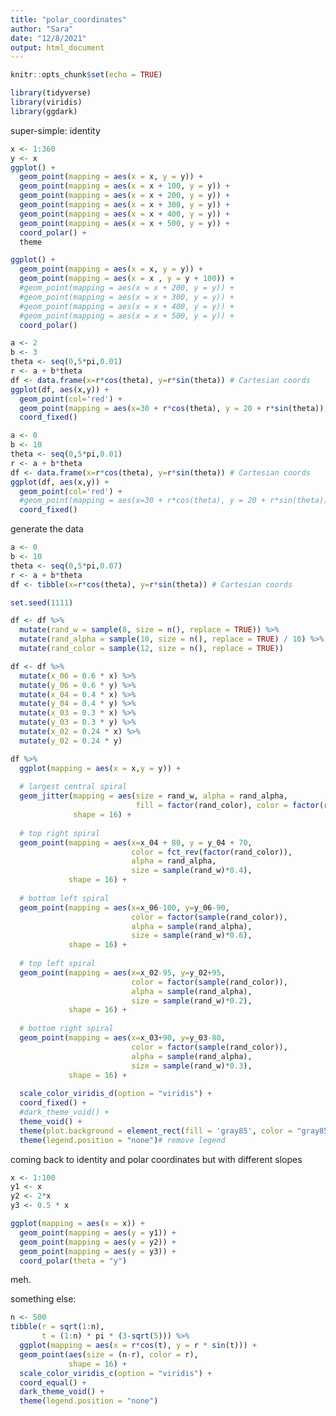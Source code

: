 ```yaml
---
title: "polar_coordinates"
author: "Sara"
date: "12/8/2021"
output: html_document
---
```


```r
knitr::opts_chunk$set(echo = TRUE)
```


```r
library(tidyverse)
library(viridis)
library(ggdark)
```

super-simple: identity
```r
x <- 1:360
y <- x
ggplot() +
  geom_point(mapping = aes(x = x, y = y)) + 
  geom_point(mapping = aes(x = x + 100, y = y)) +
  geom_point(mapping = aes(x = x + 200, y = y)) +
  geom_point(mapping = aes(x = x + 300, y = y)) +
  geom_point(mapping = aes(x = x + 400, y = y)) + 
  geom_point(mapping = aes(x = x + 500, y = y)) + 
  coord_polar() + 
  theme
```

```r
ggplot() + 
  geom_point(mapping = aes(x = x, y = y)) + 
  geom_point(mapping = aes(x = x , y = y + 100)) +
  #geom_point(mapping = aes(x = x + 200, y = y)) +
  #geom_point(mapping = aes(x = x + 300, y = y)) +
  #geom_point(mapping = aes(x = x + 400, y = y)) + 
  #geom_point(mapping = aes(x = x + 500, y = y)) + 
  coord_polar() 
```

```r
a <- 2
b <- 3
theta <- seq(0,5*pi,0.01)
r <- a + b*theta
df <- data.frame(x=r*cos(theta), y=r*sin(theta)) # Cartesian coords
ggplot(df, aes(x,y)) + 
  geom_point(col='red') + 
  geom_point(mapping = aes(x=30 + r*cos(theta), y = 20 + r*sin(theta)), color='blue')
  coord_fixed()
```

```r
a <- 0
b <- 10
theta <- seq(0,5*pi,0.01)
r <- a + b*theta
df <- data.frame(x=r*cos(theta), y=r*sin(theta)) # Cartesian coords
ggplot(df, aes(x,y)) + 
  geom_point(col='red') + 
  #geom_point(mapping = aes(x=30 + r*cos(theta), y = 20 + r*sin(theta)), color='blue')
  coord_fixed()
```
generate the data

```r
a <- 0
b <- 10
theta <- seq(0,5*pi,0.07)
r <- a + b*theta
df <- tibble(x=r*cos(theta), y=r*sin(theta)) # Cartesian coords

set.seed(1111)

df <- df %>%
  mutate(rand_w = sample(8, size = n(), replace = TRUE)) %>%
  mutate(rand_alpha = sample(10, size = n(), replace = TRUE) / 10) %>%
  mutate(rand_color = sample(12, size = n(), replace = TRUE))

df <- df %>%
  mutate(x_06 = 0.6 * x) %>%
  mutate(y_06 = 0.6 * y) %>%
  mutate(x_04 = 0.4 * x) %>%
  mutate(y_04 = 0.4 * y) %>%
  mutate(x_03 = 0.3 * x) %>%
  mutate(y_03 = 0.3 * y) %>%
  mutate(x_02 = 0.24 * x) %>%
  mutate(y_02 = 0.24 * y)
```



```r
df %>%
  ggplot(mapping = aes(x = x,y = y)) + 
  
  # largest central spiral
  geom_jitter(mapping = aes(size = rand_w, alpha = rand_alpha, 
                            fill = factor(rand_color), color = factor(rand_color)),
              shape = 16) + 
  
  # top right spiral
  geom_point(mapping = aes(x=x_04 + 80, y = y_04 + 70,
                           color = fct_rev(factor(rand_color)),
                           alpha = rand_alpha,
                           size = sample(rand_w)*0.4),
             shape = 16) +
  
  # bottom left spiral
  geom_point(mapping = aes(x=x_06-100, y=y_06-90,
                           color = factor(sample(rand_color)),
                           alpha = sample(rand_alpha),
                           size = sample(rand_w)*0.6),
             shape = 16) +
  
  # top left spiral
  geom_point(mapping = aes(x=x_02-95, y=y_02+95,
                           color = factor(sample(rand_color)),
                           alpha = sample(rand_alpha),
                           size = sample(rand_w)*0.2),
             shape = 16) +
  
  # bottom right spiral
  geom_point(mapping = aes(x=x_03+90, y=y_03-80,
                           color = factor(sample(rand_color)),
                           alpha = sample(rand_alpha),
                           size = sample(rand_w)*0.3),
             shape = 16) +
  
  scale_color_viridis_d(option = "viridis") +
  coord_fixed() +
  #dark_theme_void() +
  theme_void() +
  theme(plot.background = element_rect(fill = 'gray85', color = "gray85")) +
  theme(legend.position = "none")# remove legend 


```



coming back to identity and polar coordinates but with different slopes
```r
x <- 1:100
y1 <- x
y2 <- 2*x
y3 <- 0.5 * x
```

```r
ggplot(mapping = aes(x = x)) + 
  geom_point(mapping = aes(y = y1)) + 
  geom_point(mapping = aes(y = y2)) +
  geom_point(mapping = aes(y = y3)) + 
  coord_polar(theta = "y")
```

meh.

something else:
```r
n <- 500
tibble(r = sqrt(1:n), 
       t = (1:n) * pi * (3-sqrt(5))) %>%
  ggplot(mapping = aes(x = r*cos(t), y = r * sin(t))) +
  geom_point(aes(size = (n-r), color = r),
             shape = 16) +
  scale_color_viridis_c(option = "viridis") +
  coord_equal() +
  dark_theme_void() +
  theme(legend.position = "none")
```

